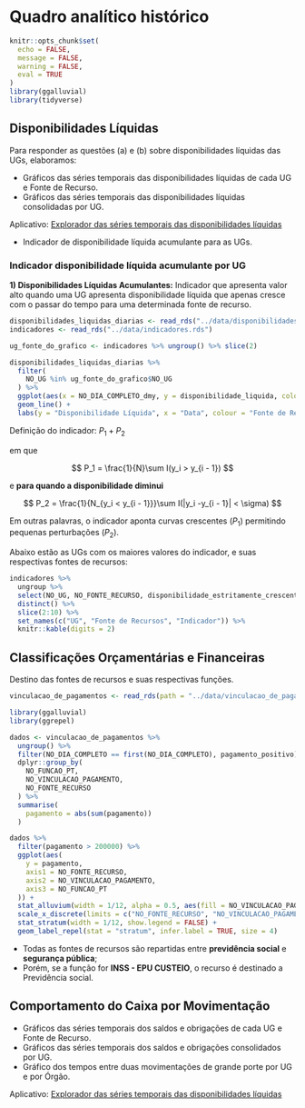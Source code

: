 # Quadro analítico histórico 

```r
knitr::opts_chunk$set(
  echo = FALSE, 
  message = FALSE, 
  warning = FALSE, 
  eval = TRUE
)
library(ggalluvial)
library(tidyverse)
```


## Disponibilidades Líquidas

Para responder as questões (a) e (b) sobre disponibilidades líquidas das UGs, elaboramos:

- Gráficos das séries temporais das disponibilidades líquidas de cada UG e Fonte de Recurso.
- Gráficos das séries temporais das disponibilidades líquidas consolidadas por UG.

Aplicativo: [Explorador das séries temporais das disponibilidades líquidas](https://rseis.shinyapps.io/explorador_disponibilidades_liquidas)

- Indicador de disponibilidade líquida acumulante para as UGs.

### Indicador disponibilidade líquida acumulante por UG

**1) Disponibilidades Líquidas Acumulantes:** Indicador que apresenta valor alto quando uma UG apresenta disponibilidade líquida que apenas cresce com o passar do tempo para uma determinada fonte de recurso.

```r
disponibilidades_liquidas_diarias <- read_rds("../data/disponibilidades_liquidas_diarias.rds")
indicadores <- read_rds("../data/indicadores.rds")

ug_fonte_do_grafico <- indicadores %>% ungroup() %>% slice(2)

disponibilidades_liquidas_diarias %>%
  filter(
    NO_UG %in% ug_fonte_do_grafico$NO_UG
  ) %>%
  ggplot(aes(x = NO_DIA_COMPLETO_dmy, y = disponibilidade_liquida, colour = NO_FONTE_RECURSO)) +
  geom_line() +
  labs(y = "Disponibilidade Líquida", x = "Data", colour = "Fonte de Recurso")

```

Definição do indicador: $P_1 + P_2$

em que 

$$
P_1 = \frac{1}{N}\sum I(y_i > y_{i - 1})
$$

e **para quando a disponibilidade diminui**

$$
P_2 = \frac{1}{N_{y_i < y_{i - 1}}}\sum I(|y_i -y_{i - 1}| < \sigma)
$$

Em outras palavras, o indicador aponta curvas crescentes ($P_1$) permitindo pequenas perturbações ($P_2$).

Abaixo estão as UGs com os maiores valores do indicador, e suas respectivas fontes de recursos:

```r
indicadores %>%
  ungroup %>%
  select(NO_UG, NO_FONTE_RECURSO, disponibilidade_estritamente_crescente) %>%
  distinct() %>%
  slice(2:10) %>%
  set_names(c("UG", "Fonte de Recursos", "Indicador")) %>%
  knitr::kable(digits = 2) 
```



## Classificações Orçamentárias e Financeiras

Destino das fontes de recursos e suas respectivas funções.

```r

vinculacao_de_pagamentos <- read_rds(path = "../data/vinculacao_de_pagamentos.rds")

library(ggalluvial)
library(ggrepel)

dados <- vinculacao_de_pagamentos %>%
  ungroup() %>%
  filter(NO_DIA_COMPLETO == first(NO_DIA_COMPLETO), pagamento_positivo) %>%
  dplyr::group_by(
    NO_FUNCAO_PT, 
    NO_VINCULACAO_PAGAMENTO,
    NO_FONTE_RECURSO
  ) %>%
  summarise(
    pagamento = abs(sum(pagamento))
  )

dados %>%
  filter(pagamento > 200000) %>%
  ggplot(aes(
    y = pagamento, 
    axis1 = NO_FONTE_RECURSO,
    axis2 = NO_VINCULACAO_PAGAMENTO,
    axis3 = NO_FUNCAO_PT
  )) +
  stat_alluvium(width = 1/12, alpha = 0.5, aes(fill = NO_VINCULACAO_PAGAMENTO), show.legend = FALSE) +
  scale_x_discrete(limits = c("NO_FONTE_RECURSO", "NO_VINCULACAO_PAGAMENTO", "NO_FUNCAO_PT"), expand = c(0.05, 0.05)) +
  stat_stratum(width = 1/12, show.legend = FALSE) +
  geom_label_repel(stat = "stratum", infer.label = TRUE, size = 4)
```

- Todas as fontes de recursos são repartidas entre **previdência social** e **segurança pública**;
- Porém, se a função for **INSS - EPU CUSTEIO**, o recurso é destinado a Previdência social.

## Comportamento do Caixa por Movimentação

- Gráficos das séries temporais dos saldos e obrigações de cada UG e Fonte de Recurso.
- Gráficos das séries temporais dos saldos e obrigações consolidados por UG.
- Gráfico dos tempos entre duas movimentações de grande porte por UG e por Órgão.

Aplicativo: [Explorador das séries temporais das disponibilidades líquidas](https://rseis.shinyapps.io/explorador_disponibilidades_liquidas)